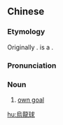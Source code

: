 {{also|乌龙球}}
==Chinese==
{{zh-forms|s=乌龙球|type=21|1=unexpected mistake or mishap}}
{{wikipedia|lang=zh}}

===Etymology===
Originally {{w|Hong Kong Cantonese}}. {{lang|zh|烏龍}} is a {{zh-psm|own goal|alt=own (goal)|nocap=1}}.

===Pronunciation===
{{zh-pron
|m=wūlóngqiú
|c=wu1 lung4-2 kau4
|cat=n
}}

===Noun===
{{zh-noun}}

# {{lb|zh|sports}} [[own goal]]

[[hu:烏龍球]]